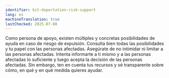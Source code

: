 ```yaml
---
identifier: kit-deportation-risk-support
lang: es
machineTranslation: true
lastChecked: 2025-07-08
---
```


Como persona de apoyo, existen múltiples y concretas posibilidades de ayuda en caso de riesgo de expulsión.
Consulta bien todas las posibilidades y tu papel con las personas afectadas. Asegúrate de no intimidar  ni limitar a las personas afectadas. Intenta informarte a ti mismo y a las personas afectadas lo suficiente y luego acepta la decisión de las personas afectadas.
Sin embargo, ten en cuenta tus recursos y sé transparente sobre cómo, en qué y en qué medida quieres ayudar.
